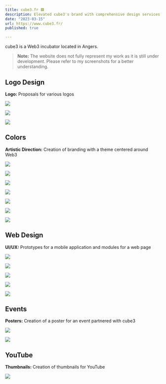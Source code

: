 ```yaml
---
title: cube3.fr 🟪
description: Elevated cube3's brand with comprehensive design services, including logo, UI, and social media identity for the Web3 incubator.
date: "2023-03-15"
url: https://www.cube3.fr/
published: true

---
```


cube3 is a Web3 incubator located in Angers.

> **Note:** The website does not fully represent my work as it is still under development. Please refer to my screenshots for a better understanding.

## Logo Design

**Logo:** Proposals for various logos

![](/cube3-logo-1.png)

![](/cube3-logo-2.png)

![](/cube3-logo-3.png)

## Colors

**Artistic Direction:** Creation of branding with a theme centered around Web3

![](/cube3-test-1.webp)

![](/cube3-test-2.webp)

![](/cube3-test-3.webp)

![](/cube3-test-4.webp)

![](/cube3-da-1.png)

![](/cube3-da-2.png)

![](/cube3-da-3.png)

## Web Design

**UI/UX:** Prototypes for a mobile application and modules for a web page

![](/cube3-ui.png)

![](/cube3-mobile.png)

![](/cube3-landing-1.png)

![](/cube3-landing-2.png)

![](/cube3-404.webp)

## Events

**Posters:** Creation of a poster for an event partnered with cube3

![](/cube3-affiche-1.png)

![](/cube3-affiche-2.png)

## YouTube

**Thumbnails:** Creation of thumbnails for YouTube

![](/cube3-minia-1.jpg)
